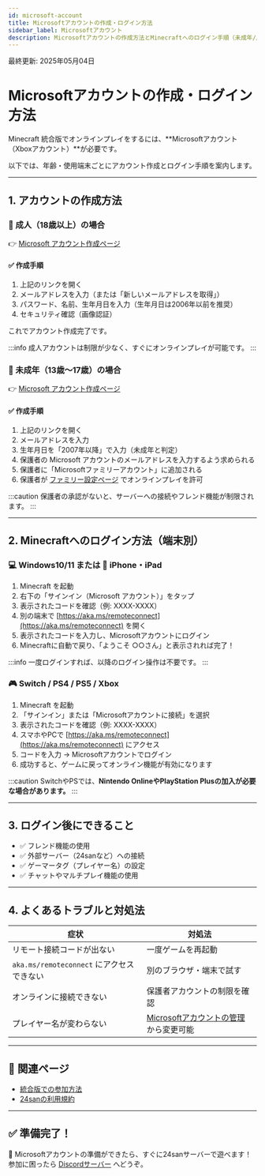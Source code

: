 ```yaml
---
id: microsoft-account
title: Microsoftアカウントの作成・ログイン方法
sidebar_label: Microsoftアカウント
description: Microsoftアカウントの作成方法とMinecraftへのログイン手順（未成年/成人・端末別）
---
```


最終更新: 2025年05月04日

# Microsoftアカウントの作成・ログイン方法

Minecraft 統合版でオンラインプレイをするには、**Microsoftアカウント（Xboxアカウント）**が必要です。

以下では、年齢・使用端末ごとにアカウント作成とログイン手順を案内します。

---


## 1. アカウントの作成方法

<Tabs queryString="accountType" className="tabs-account-type">
  <TabItem value="adult" label="成人の場合" default>

### 👤 成人（18歳以上）の場合

👉 [Microsoft アカウント作成ページ](https://signup.live.com/)

#### ✅ 作成手順

1. 上記のリンクを開く  
2. メールアドレスを入力（または「新しいメールアドレスを取得」）  
3. パスワード、名前、生年月日を入力（生年月日は2006年以前を推奨）  
4. セキュリティ確認（画像認証）

これでアカウント作成完了です。

:::info
成人アカウントは制限が少なく、すぐにオンラインプレイが可能です。
:::

  </TabItem>
  <TabItem value="minor" label="未成年の場合">

### 🧒 未成年（13歳～17歳）の場合

👉 [Microsoft アカウント作成ページ](https://signup.live.com/)

#### ✅ 作成手順

1. 上記のリンクを開く  
2. メールアドレスを入力  
3. 生年月日を「2007年以降」で入力（未成年と判定）  
4. 保護者の Microsoft アカウントのメールアドレスを入力するよう求められる  
5. 保護者に「Microsoftファミリーアカウント」に追加される  
6. 保護者が [ファミリー設定ページ](https://account.microsoft.com/family/) でオンラインプレイを許可

:::caution
保護者の承認がないと、サーバーへの接続やフレンド機能が制限されます。
:::

  </TabItem>
</Tabs>

---

## 2. Minecraftへのログイン方法（端末別）

<Tabs queryString="device" className="tabs-login-device">
  <TabItem value="pc_iphone" label="Windows / iPhone" default>

### 💻 Windows10/11 または 📱 iPhone・iPad

1. Minecraft を起動  
2. 右下の「サインイン（Microsoft アカウント）」をタップ  
3. 表示されたコードを確認（例: XXXX-XXXX）  
4. 別の端末で [https://aka.ms/remoteconnect](https://aka.ms/remoteconnect) を開く  
5. 表示されたコードを入力し、Microsoftアカウントにログイン  
6. Minecraftに自動で戻り、「ようこそ ○○さん」と表示されれば完了！

:::info
一度ログインすれば、以降のログイン操作は不要です。
:::

  </TabItem>
  <TabItem value="console" label="Switch / PS4/5 / Xbox">

### 🎮 Switch / PS4 / PS5 / Xbox

1. Minecraft を起動  
2. 「サインイン」または「Microsoftアカウントに接続」を選択  
3. 表示されたコードを確認（例: XXXX-XXXX）  
4. スマホやPCで [https://aka.ms/remoteconnect](https://aka.ms/remoteconnect) にアクセス  
5. コードを入力 → Microsoftアカウントでログイン  
6. 成功すると、ゲームに戻ってオンライン機能が有効になります

:::caution
SwitchやPSでは、**Nintendo OnlineやPlayStation Plusの加入が必要な場合があります。**
:::

  </TabItem>
</Tabs>

---

## 3. ログイン後にできること

- ✅ フレンド機能の使用
- ✅ 外部サーバー（24sanなど）への接続
- ✅ ゲーマータグ（プレイヤー名）の設定
- ✅ チャットやマルチプレイ機能の使用

---

## 4. よくあるトラブルと対処法

| 症状 | 対処法 |
|------|--------|
| リモート接続コードが出ない | 一度ゲームを再起動 |
| `aka.ms/remoteconnect` にアクセスできない | 別のブラウザ・端末で試す |
| オンラインに接続できない | 保護者アカウントの制限を確認 |
| プレイヤー名が変わらない | [Microsoftアカウントの管理](https://account.microsoft.com/) から変更可能 |

---

## 🔗 関連ページ

- [統合版での参加方法](/docs/join/join_bedrock)
- [24sanの利用規約](/docs/rules/terms_of_use)

---

## ✅ 準備完了！

🎉 Microsoftアカウントの準備ができたら、すぐに24sanサーバーで遊べます！  
参加に困ったら [Discordサーバー](https://discord.com/invite/24san-orgsaba-873417465806352415) へどうぞ。
